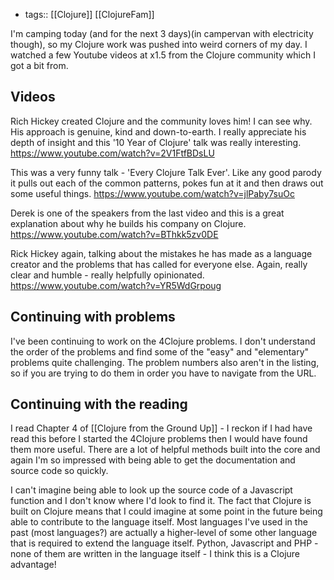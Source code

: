 - tags:: [[Clojure]] [[ClojureFam]]

I'm camping today (and for the next 3 days)(in campervan with electricity though), so my Clojure work was pushed into weird corners of my day. I watched a few Youtube videos at x1.5 from the Clojure community which I got a bit from.

## Videos

Rich Hickey created Clojure and the community loves him! I can see why. His approach is genuine, kind and down-to-earth. I really appreciate his depth of insight and this '10 Year of Clojure' talk was really interesting.
https://www.youtube.com/watch?v=2V1FtfBDsLU

This was a very funny talk - 'Every Clojure Talk Ever'. Like any good parody it pulls out each of the common patterns, pokes fun at it and then draws out some useful things.
https://www.youtube.com/watch?v=jlPaby7suOc

Derek is one of the speakers from the last video and this is a great explanation about why he builds his company on Clojure.
https://www.youtube.com/watch?v=BThkk5zv0DE

Rick Hickey again, talking about the mistakes he has made as a language creator and the problems that has called for everyone else. Again, really clear and humble - really helpfully opinionated.
https://www.youtube.com/watch?v=YR5WdGrpoug

## Continuing with problems

I've been continuing to work on the 4Clojure problems. I don't understand the order of the problems and find some of the "easy" and "elementary" problems quite challenging. The problem numbers also aren't in the listing, so if you are trying to do them in order you have to navigate from the URL.

## Continuing with the reading

I read Chapter 4 of [[Clojure from the Ground Up]] - I reckon if I had have read this before I started the 4Clojure problems then I would have found them more useful. There are a lot of helpful methods built into the core and again I'm so impressed with being able to get the documentation and source code so quickly.

I can't imagine being able to look up the source code of a Javascript function and I don't know where I'd look to find it. The fact that Clojure is built on Clojure means that I could imagine at some point in the future being able to contribute to the language itself. Most languages I've used in the past (most languages?) are actually a higher-level of some other language that is required to extend the language itself. Python, Javascript and PHP - none of them are written in the language itself - I think this is a Clojure advantage!

<br />
